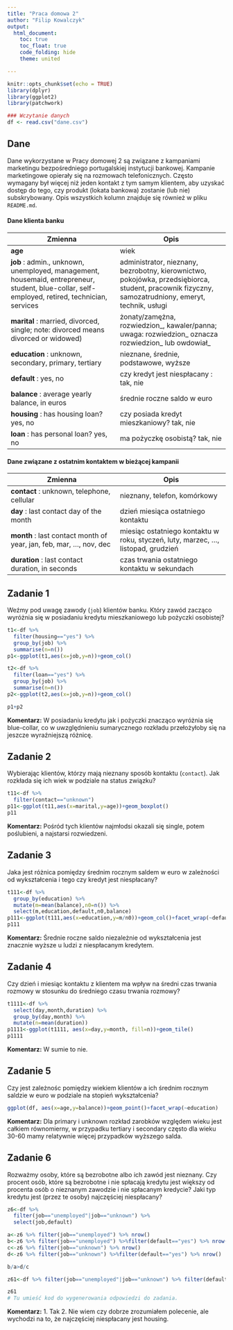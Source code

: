 ---
title: "Praca domowa 2"
author: "Filip Kowalczyk"
output: 
  html_document:
    toc: true
    toc_float: true
    code_folding: hide
    theme: united

---

```{r setup, include=FALSE}
knitr::opts_chunk$set(echo = TRUE)
library(dplyr)
library(ggplot2)
library(patchwork)

### Wczytanie danych
df <- read.csv("dane.csv")

```

## Dane 
Dane wykorzystane w Pracy domowej 2 są związane z kampaniami marketingu bezpośredniego portugalskiej instytucji bankowej. Kampanie marketingowe opierały się na rozmowach telefonicznych. Często wymagany był więcej niż jeden kontakt z tym samym klientem, aby uzyskać dostęp do tego, czy produkt (lokata bankowa) zostanie (lub nie) subskrybowany. Opis wszystkich kolumn znajduje się również w pliku `README.md`.

#### Dane klienta banku
|Zmienna|Opis|
|-|-|
| **age**| wiek|
|**job** : admin., unknown, unemployed, management, housemaid, entrepreneur, student, blue-collar, self-employed, retired, technician, services|	administrator, nieznany, bezrobotny, kierownictwo, pokojówka, przedsiębiorca, student, pracownik fizyczny, samozatrudniony, emeryt, technik, usługi|
|**marital** : married, divorced, single; note: divorced means divorced or widowed)|żonaty/zamężna, rozwiedzion_, kawaler/panna; uwaga: rozwiedzion_ oznacza rozwiedzion_ lub owdowiał_|
|**education** : unknown, secondary, primary, tertiary| nieznane, średnie, podstawowe, wyższe|
|**default** : yes, no | czy kredyt jest niespłacany : tak, nie|
|**balance** : average yearly balance, in euros| średnie roczne saldo w euro|
|**housing** : has housing loan? yes, no |czy posiada kredyt mieszkaniowy? tak, nie|
|**loan** : has personal loan? yes, no | ma pożyczkę osobistą? tak, nie|

#### Dane związane z ostatnim kontaktem w bieżącej kampanii
|Zmienna|Opis|
|-|-|
|**contact** : unknown, telephone, cellular| nieznany, telefon, komórkowy|
|**day** : last contact day of the month | dzień miesiąca ostatniego kontaktu|
|**month** : last contact month of year, jan, feb, mar, ..., nov, dec | miesiąc ostatniego kontaktu w roku, styczeń, luty, marzec, ..., listopad, grudzień|
|**duration** : last contact duration, in seconds |czas trwania ostatniego kontaktu w sekundach|


## Zadanie 1

Weźmy pod uwagę zawody (`job`) klientów banku. Który zawód zacząco wyróżnia się w posiadaniu kredytu mieszkaniowego lub pożyczki osobistej?


```{r zadanie 1, message=FALSE}

t1<-df %>% 
  filter(housing=="yes") %>% 
  group_by(job) %>% 
  summarise(n=n())
p1<-ggplot(t1,aes(x=job,y=n))+geom_col()

t2<-df %>% 
  filter(loan=="yes") %>% 
  group_by(job) %>% 
  summarise(n=n())
p2<-ggplot(t2,aes(x=job,y=n))+geom_col()

p1+p2
```

**Komentarz:**
W posiadaniu kredytu jak i pożyczki znacząco wyróżnia się blue-collar, co w uwzględnieniu sumarycznego rozkładu przełożyłoby się na jeszcze wyraźniejszą różnicę.

## Zadanie 2

Wybierając klientów, którzy mają nieznany sposób kontaktu (`contact`). Jak rozkłada się ich wiek w podziale na status związku?


```{r zadanie 2, message=FALSE}

t11<-df %>% 
  filter(contact=="unknown") 
p11<-ggplot(t11,aes(x=marital,y=age))+geom_boxplot()
p11

```

**Komentarz:**
Pośród tych klientów najmłodsi okazali się single, potem poślubieni, a najstarsi rozwiedzeni.

## Zadanie 3

Jaka jest różnica pomiędzy średnim rocznym saldem w euro w zależności od wykształcenia i tego czy kredyt jest niespłacany?

```{r zadanie 3, message=FALSE}

t111<-df %>% 
  group_by(education) %>% 
  mutate(m=mean(balance),n0=n()) %>% 
  select(m,education,default,n0,balance)
p111<-ggplot(t111,aes(x=education,y=m/n0))+geom_col()+facet_wrap(~default)+labs(y="balance mean")
p111
```

**Komentarz:**
Średnie roczne saldo niezależnie od wykształcenia jest znacznie wyższe u ludzi z niespłacanym kredytem.

## Zadanie 4

Czy dzień i miesiąc kontaktu z klientem ma wpływ na średni czas trwania rozmowy w stosunku do średniego czasu trwania rozmowy?
```{r zadanie 4, message=FALSE}

t1111<-df %>% 
  select(day,month,duration) %>% 
  group_by(day,month) %>% 
  mutate(n=mean(duration))
p1111<-ggplot(t1111, aes(x=day,y=month, fill=n))+geom_tile()
p1111
```

**Komentarz:**
W sumie to nie.

## Zadanie 5

Czy jest zależnośc pomiędzy wiekiem klientów a ich średnim rocznym saldzie w euro w podziale na stopień wykształcenia?


```{r zadanie 5, message=FALSE}

ggplot(df, aes(x=age,y=balance))+geom_point()+facet_wrap(~education)

```

**Komentarz:**
Dla primary i unknown rozkład zarobków względem wieku jest całkiem równomierny, w przypadku tertiary i secondary często dla wieku 30-60 mamy relatywnie więcej przypadków wyższego salda.

## Zadanie 6
Rozważmy osoby, które są bezrobotne albo ich zawód jest nieznany. Czy procent osób, które są bezrobotne i nie spłacają kredytu jest większy od procenta osób o nieznanym zawodzie i nie spłacanym kredycie? Jaki typ kredytu jest (przez te osoby) najczęściej niespłacany? 

```{r zadanie 6, message=FALSE}
z6<-df %>% 
  filter(job=="unemployed"|job=="unknown") %>% 
  select(job,default)

a<-z6 %>% filter(job=="unemployed") %>% nrow()
b<-z6 %>% filter(job=="unemployed") %>%filter(default=="yes") %>% nrow()  
c<-z6 %>% filter(job=="unknown") %>% nrow()
d<-z6 %>% filter(job=="unknown") %>%filter(default=="yes") %>% nrow() 

b/a>d/c

z61<-df %>% filter(job=="unemployed"|job=="unknown") %>% filter(default=="yes") %>% group_by(housing,loan) %>% summarise(n=n())

z61
# Tu umieść kod do wygenerowania odpowiedzi do zadania.

```

**Komentarz:**
1. Tak
2. Nie wiem czy dobrze zrozumiałem polecenie, ale wychodzi na to, że najczęściej niespłacany jest housing. 